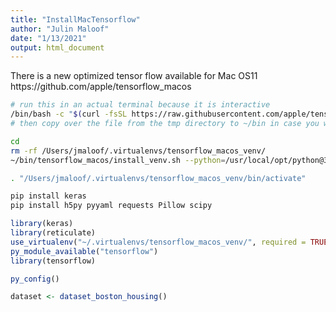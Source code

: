```yaml
---
title: "InstallMacTensorflow"
author: "Julin Maloof"
date: "1/13/2021"
output: html_document
---
```


There is a new optimized tensor flow available for Mac OS11 https://github.com/apple/tensorflow_macos

```bash
# run this in an actual terminal because it is interactive
/bin/bash -c "$(curl -fsSL https://raw.githubusercontent.com/apple/tensorflow_macos/master/scripts/download_and_install.sh)"
# then copy over the file from the tmp directory to ~/bin in case you want to reuse it.
```


```bash
cd
rm -rf /Users/jmaloof/.virtualenvs/tensorflow_macos_venv/
~/bin/tensorflow_macos/install_venv.sh --python=/usr/local/opt/python@3.8/bin/python3 -y /Users/jmaloof/.virtualenvs/tensorflow_macos_venv/

. "/Users/jmaloof/.virtualenvs/tensorflow_macos_venv/bin/activate"

pip install keras 
pip install h5py pyyaml requests Pillow scipy
```

```r
library(keras)
library(reticulate)
use_virtualenv("~/.virtualenvs/tensorflow_macos_venv/", required = TRUE )
py_module_available("tensorflow") 
library(tensorflow)
```


```r
py_config()
```

```r
dataset <- dataset_boston_housing()

```

